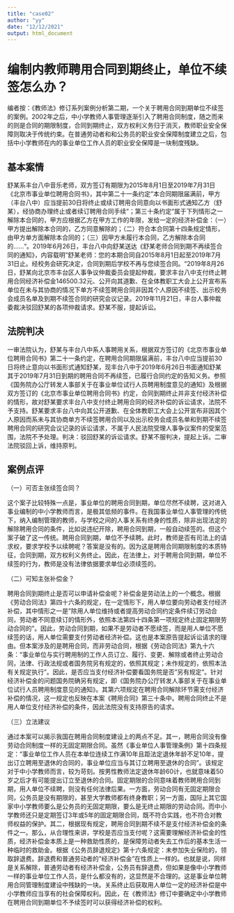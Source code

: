 ```yaml
---
title: "case02"
author: "yy"
date: "12/12/2021"
output: html_document
---
```


# 编制内教师聘用合同到期终止，单位不续签怎么办？

编者按：《教师法》修订系列案例分析第二期，一个关于聘用合同到期单位不续签的案例。2002年之后，中小学教师人事管理逐渐引入了聘用合同制度，随之而来的则是合同的期限制度，合同到期终止，双方权利义务归于消灭，教师职业安全保障则取决于传统约束。在普通劳动者和和公务员的职业安全保障制度建立之后，包括中小学教师在内的事业单位工作人员的职业安全保障是一块制度残缺。

## 基本案情

舒某系丰台八中音乐老师，双方签订有期限为2015年8月1日至2019年7月31日《北京市事业单位聘用合同书》，其中第二十一条约定"本合同期限届满前，甲方（丰台八中）应当提前30日将终止或续订聘用合同意向以书面形式通知乙方（舒某），经协商办理终止或者续订聘用合同手续"；第三十条约定"属于下列情形之一解除本合同的，甲方应根据乙方在甲方工作的年限，发给一定的经济补偿金：（一）甲方提出解除本合同的，乙方同意解除的；（二）符合本合同第十四条规定情形，由甲方单方面解除本合同的；（三）因甲方未履行本合同，乙方解除本合同的......"。2019年6月26日，丰台八中向舒某送达《舒某老师合同到期不再续签合同的通知》，内容载明"舒某老师：您的本期合同自2015年8月1日起至2019年7月31日止。经校务会研究决定，合同到期后学校不再与您续签合同。"2019年8月26日，舒某向北京市丰台区人事争议仲裁委员会提起仲裁，要求丰台八中支付终止聘用合同经济补偿金146500.32元、公开向其道歉、在全体教职工大会上公开宣布系单位在未与其协商的情况下单方不续签聘用合同非因其个人原因不续签、出示校务会成员名单及到期不续签合同的研究会议记录。2019年11月21日，丰台人事仲裁委裁决驳回舒某的各项仲裁请求。舒某不服，提起诉讼。

## 法院判决

一审法院认为，舒某与丰台八中系人事聘用关系，根据双方签订的《北京市事业单位聘用合同书》第二十一条约定，在聘用合同期限届满前，丰台八中应当提前30日将终止意向以书面形式通知舒某，现丰台八中于2019年6月26日书面通知舒某其于2019年7月31日到期的聘用合同不再续签，已履行合同约定的告知义务。参照《国务院办公厅转发人事部关于在事业单位试行人员聘用制度意见的通知》及根据双方签订的《北京市事业单位聘用合同书》约定，合同到期终止并非支付经济补偿的情形，故对舒某要求丰台八中支付终止聘用合同的经济补偿的诉讼请求，法院不予支持。舒某要求丰台八中向其公开道歉、在全体教职工大会上公开宣布非因其个人原因而系未与其协商单方不续签聘用合同以及出示校务会成员名单和到期不续签聘用合同的研究会议记录的诉讼请求，不属于人民法院受理人事争议案件的受案范围，法院不予处理。判决：驳回舒某的诉讼请求。舒某不服判决，提起上诉。二审法院驳回上诉，维持原判。

## 案例点评

（一）可否主张续签合同？

这个案子比较特殊一点是，事业单位的聘用合同到期，单位尽然不续聘，这对进入事业编制的中小学教师而言，是极其低频的事件。在我国事业单位人事管理的传统下，纳入编制管理的教师，与学校之间的人事关系有终身的性质，除非出现法定的解除聘用合同的条件，比如说违纪开除，聘用合同到期，一般自动续签的。但这个案子破了这一传统。聘用合同到期，单位不予续聘。此时，教师是否有司法上的请求权，要求学校予以续聘呢？答案是没有的。因为这是聘用合同期限制度的本质特征，合同到期，双方权利义务终止。因此，在法律上，对于聘用合同到期，单位不续签的行为，教师是没有法律依据要求单位必须续签的。

（二）可知主张补偿金？

聘用合同到期终止是否可以申请补偿金呢？补偿金是劳动法上的一个概念。根据《劳动合同法》第四十六条的规定，在一定情形下，用人单位要向劳动者支付经济补偿，其中情形之一是"除用人单位维持或者提高劳动合同约定条件续订劳动合同，劳动者不同意续订的情形外，依照本法第四十四条第一项规定终止固定期限劳动合同的"。因此，劳动合同到期，如果不是劳动者不愿续签，而是用人单位不愿续签的话，用人单位需要支付劳动者经济补偿。这也是本案原告提起诉讼请求的理由。但本案涉及的是聘用合同，而非劳动合同，根据《劳动合同法》第九十六条："事业单位与实行聘用制的工作人员订立、履行、变更、解除或者终止劳动合同，法律、行政法规或者国务院另有规定的，依照其规定；未作规定的，依照本法有关规定执行"。因此，是否应当支付经济补偿要看国务院是否"另有规定"。针对经济补偿金的问题国务院确另有规定，即《国务院办公厅转发人事部关于在事业单位试行人员聘用制度意见的通知》。其第六项规定在聘用合同解除环节需支付经济补偿的情况，这一规定也反映在本案《聘用合同》第三十条中。聘用合同终止不是用人单位支付经济补偿的条件，因此法院没有支持原告的请求。

（三）立法建议

通过本案可以揭示我国在聘用合同制度建设上的两点不足。其一，聘用合同没有像劳动合同制度一样的无固定期限合同。虽然《事业单位人事管理条例》第十四条规定："事业单位工作人员在本单位连续工作满10年且距法定退休年龄不足10年，提出订立聘用至退休的合同的，事业单位应当与其订立聘用至退休的合同"。该规定对于中小学教师而言，较为苛刻。按男性教师法定退休年龄60计，也就意味着50岁之后才有可能提出订立至退休的合同。固定期限的合同意味着教师聘用合同到期，用人单位不续聘，则没有任何法律后果。一方面，劳动合同有无固定期限合同，公务员是没有期限的，甚至大学教师都有终身教职；另一方面，国际上其它国家中小学教师要么是公务员的无固定期限，要么是无终止期限的劳动合同。而中小学教师还只是定期签订3年或5年的固定期限合同，既不符合实践，也不符合对教师权益的保护。其二，根据现有规定，聘用合同到期不续不是支付经济补偿金的条件之一。那么，从合理性来讲，学校是否应当支付呢？这需要理解经济补偿金的性质，经济补偿金本质上是一种救助性质的，是保障劳动者失去工作后的基本生活一种临时的救助金。根据《公务员辞退规定》第十六条规定：未参加失业保险的，领取辞退费。辞退费和普通劳动者的"经济补偿金"在性质上一样的。也就是说，同样是关系解除，普通劳动者有经济补偿金，公务员有辞退费，但如果是像中小学教师一样的事业单位工作人员，是什么都没有的，这显然是不合理的。这是事业单位聘用合同管理制度建设中残缺的一块。关系终止后获取用人单位一定的经济补偿是中小学教师应当享有的社会保障权利。因此，在《教师法》修订中要确定中小学教师在聘用合同到期单位不予续签时可以获得经济补偿的权利。
